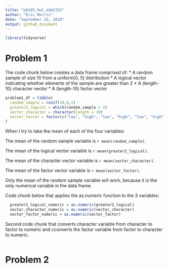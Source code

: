 ```yaml
---
title: "p8105_hw1_edm2152"
author: "Eric Morris"
date: "September 15, 2018"
output: github_document
---
```


```r

library(tidyverse)

```

# Problem 1 

The code chunk below creates a data frame comprised of: 
* A random sample of size 10 from a uniform[0, 5] distribution
* A logical vector indicating whether elements of the sample are greater than 2
* A (length-10) character vector
* A (length-10) factor vector

```r

problem1_df = tibble(
  random_sample = runif(10,0,5)
  greater2_logical = which(random_sample > 2)
  vector_character = character(length = 10)
  vector_factor = factor(c("low", "high", "low", "high", "low", "high", "low", "high", "low", "high"))
)

```

When I try to take the mean of each of the four variables:

The mean of the random sample variable is `r mean(random_sample)`.

The mean of the logical vector variable is `r mean(greater2_logical)`.

The mean of the character vector variable is `r mean(vector_character)`.

The mean of the factor vector variable is `r mean(vector_factor)`.

Only the mean of the random sample variable will work, because it is the only numerical variable in the data frame. 

Code chunk below that applies the as.numeric function to the 3 variables: 

```r

  greater2_logical_numeric = as.numeric(greater2_logical) 
  vector_character_numeric = as.numeric(vector_character)
  vector_factor_numeric = as.numeric(vector_factor)

```

Second code chunk that converts character variable from character to factor to numeric and cconverts the factor variable from factor to character to numeric.

```r

```



# Problem 2
